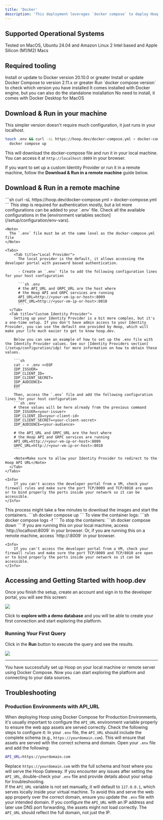 ```yaml
---
title: 'Docker'
description: 'This deployment leverages `docker compose` to deploy Hoop on local or remote machines for solution assessment.'
---
```


## Supported Operational Systems

<CardGroup cols={2}>
  <Card title="Linux" icon="linux">
    Tested on MacOS, Ubuntu 24.04 and Amazon Linux 2
  </Card>
  <Card title="MacOS" icon="apple">
    Intel based and Apple Silicon (M1/M2) Macs
  </Card>
</CardGroup>

## Required tooling

<Steps titleSize="h3">
  <Step title="Docker">
    Install or update to Docker version 20.10.0 or greater
    <CardGroup cols={2}>
      <Card
        title="Install Docker for Linux"
        icon="linux"
        iconType="brands"
        href="https://docs.docker.com/engine/install/ubuntu/#install-using-the-convenience-script"
      />
      <Card
        title="Install Docker for MacOS"
        iconType="brands"
        icon="apple"
        href="https://docs.docker.com/desktop/install/mac-install/"
      />
    </CardGroup>
  </Step>
  <Step title="Docker Compose">
    Install or update Docker Compose to version 2.11.x or greater
    <Info>Run `docker compose version` to check which version you have installed</Info>
    <CardGroup cols={2}>
      <Card
        title="Install Docker Compose for Linux"
        icon="linux"
        iconType="brands"
        href="https://docs.docker.com/desktop/install/linux-install/"
      >
        It comes installed with Docker engine, but you can also do the standalone installation
      </Card>
      <Card
        title="Docker Compose for MacOS"
        iconType="brands"
        icon="apple"
      >
        No need to install, it comes with Docker Desktop for MacOS
      </Card>
    </CardGroup>
  </Step>
</Steps>

## Download & Run in your machine

This simpler version doesn't require much configuration, it just runs in your localhost.

```sh
touch .env && curl -sL https://hoop.dev/docker-compose.yml > docker-compose.yml && \
  docker compose up
```

This will download the docker-compose file and run it in your local machine. You can access it at `http://localhost:8009` in your browser.

If you want to set up a custom Identity Provider or run it in a remote machine, follow the **Download & Run in a remote machine** guide below.

## Download & Run in a remote machine

<Steps>
  <Step title="Download the Docker Compose file">
    ```sh
    curl -sL https://hoop.dev/docker-compose.yml > docker-compose.yml
    ```
  </Step>

  <Step title="Set the .env file">
    This step is required for authentication mostly, but a lot more configurations can be added to your `.env` file.
    Check all the available configurations in the [environment variables section](/setup/configuration/env-vars).

    <Note>
      The `.env` file must be at the same level as the docker-compose.yml file
    </Note>

    <Tabs>
        <Tab title="Local Provider">
          The local provider is the default, it allows accessing the developer portal with password based authentication.

          - Create an `.env` file to add the following configuration lines for your host configuration

          ```sh .env
          # the API_URL and GRPC_URL are the host where
          # the Hoop API and GRPC services are running
          API_URL=http://<your-vm-ip-or-host>:8009
          GRPC_URL=http://<your-vm-ip-or-host>:8010
          ```
      </Tab>
      <Tab title="Custom Identity Provider">
        Setting up your Identity Provider is a bit more complex, but it's a one-time setup. If you don't have admin access to your Identity Provider, you can use the default one provided by Hoop, which will make your life much easier to get to know hoop.dev.

        Below you can see an example of how to set up the .env file with the Identity Provider values. See our [Identity Providers section](/setup/configuration/idp) for more information on how to obtain these values.

        ```sh
        cat - > .env <<EOF
        IDP_ISSUER=
        IDP_CLIENT_ID=
        IDP_CLIENT_SECRET=
        IDP_AUDIENCE=
        EOF
        ```
        Then, access the `.env` file and add the following configuration lines for your host configuration
        ```sh .env
        # these values will be here already from the previous command
        IDP_ISSUER=<your-issuer>
        IDP_CLIENT_ID=<your-client-id>
        IDP_CLIENT_SECRET=<your-client-secret>
        IDP_AUDIENCE=<your-audience>

        # the API_URL and GRPC_URL are the host where
        # the Hoop API and GRPC services are running
        API_URL=http://<your-vm-ip-or-host>:8009
        GRPC_URL=http://<your-vm-ip-or-host>:8010
        ```

        <Note>Make sure to allow your Identity Provider to redirect to the Hoop API URL</Note>
      </Tab>
    </Tabs>

    <Info>
        If you can't access the developer portal from a VM, check your firewall rules and make sure the port TCP/8009 and TCP/8010 are open or to bind properly the ports inside your network so it can be accessible.
    </Info>
  </Step>

  <Step title="Run">
    This process might take a few minutes to download the images and start the containers.
    ```sh
    docker compose up
    ```
  </Step>

  <Step title="Manage the containers">
    To view the container logs:
    ```sh
    docker compose logs -f
    ```
    To stop the containers:
    ```sh
    docker compose down
    ```
  </Step>

  <Step title="Access the developer portal">
    If you are running this on your local machine, access `http://localhost:8009` in your browser.
    Or, if you are running this on a remote machine, access `http://<vm-public-dns>:8009` in your browser.

    <Info>
        If you can't access the developer portal from a VM, check your firewall rules and make sure the port TCP/8009 and TCP/8010 are open or to bind properly the ports inside your network so it can be accessible.
    </Info>
  </Step>
</Steps>

## Accessing and Getting Started with hoop.dev

Once you finish the setup, create an account and sign in to the developer portal, you will see this screen:

<Frame>
  <img
    src="/images/docker/home-screen.png"
  />
</Frame>

Click to **explore with a demo database** and you will be able to create your first connection and start exploring the platform.

### Running Your First Query

Click in the **Run** button to execute the query and see the results.

<Frame>
  <img src="/images/docker/home-screen-postgres-demo-created.png" />
</Frame>

---

You have successfully set up Hoop on your local machine or remote server using Docker Compose. Now you can start exploring the platform and connecting to your data sources.

## Troubleshooting

### Production Environments with API_URL
When deploying Hoop using Docker Compose for Production Environments, it's usually important to configure the `API_URL` environment variable properly to ensure the web app assets are served correctly. Check the following steps to configure it:
<Steps>
  <Step title="Set the full domain:">
  In your `.env` file, the `API_URL` should include the complete schema (e.g., `https://yourdomain.com`). This will ensure that assets are served with the correct schema and domain.
  </Step>
  <Step title="Updating your .env file:">
  Open your `.env` file and add the following:
  ```sh
  API_URL=https://yourdomain.com
  ```
  Replace `https://yourdomain.com` with the full schema and host where you will serve the Hoop Gateway. If you encounter any issues after setting the `API_URL`, double-check your `.env` file and provide details about your setup for troubleshooting.  
  <Info>
    If the `API_URL` variable is not set manually, it will default to `127.0.0.1`, which serves locally inside your virtual machine. To avoid this and serve the web app properly over the correct domain, ensure you update the `.env` file with your intended domain.
  </Info>
  </Step>
  <Step title="Handling IP and DNS forwarding:">
  If you configure the `API_URL` with an IP address and later use DNS port forwarding, the assets might not load correctly. The `API_URL` should reflect the full domain, not just the IP.
  </Step>
</Steps>

